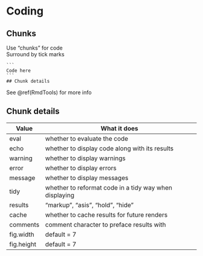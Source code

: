 # Coding {#RCoding}

## Chunks
Use "chunks" for code  
Surround by tick marks  

    ```
    Code here   
    ```
    ## Chunk details

See \@ref(RmdTools) for more info
    
## Chunk details

Value      | What it does
---------- | ------------ 
eval       | whether to evaluate the code
echo       | whether to display code along with its results
warning    | whether to display warnings
error      | whether to display errors
message    | whether to display messages
tidy       | whether to reformat code in a tidy way when displaying
results    | "markup", "asis", "hold", "hide"
cache      | whether to cache results for future renders
comments   | comment character to preface results with
fig.width  | default = 7
fig.height | default = 7


